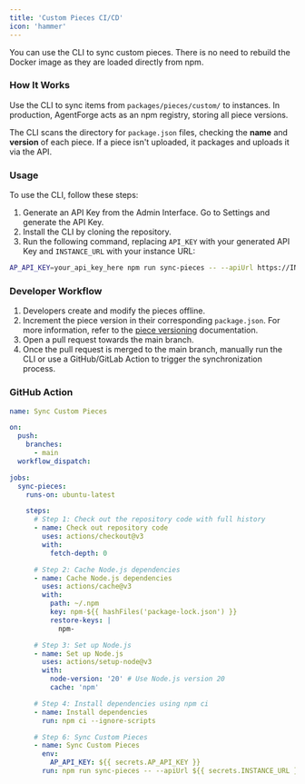 ```yaml
---
title: 'Custom Pieces CI/CD'
icon: 'hammer'
---
```


You can use the CLI to sync custom pieces. There is no need to rebuild the Docker image as they are loaded directly from npm.

### How It Works

Use the CLI to sync items from `packages/pieces/custom/` to instances. In production, AgentForge acts as an npm registry, storing all piece versions.

The CLI scans the directory for `package.json` files, checking the **name** and **version** of each piece. If a piece isn't uploaded, it packages and uploads it via the API.

### Usage

To use the CLI, follow these steps:

1. Generate an API Key from the Admin Interface. Go to Settings and generate the API Key.
2. Install the CLI by cloning the repository.
3. Run the following command, replacing `API_KEY` with your generated API Key and `INSTANCE_URL` with your instance URL:


```bash
AP_API_KEY=your_api_key_here npm run sync-pieces -- --apiUrl https://INSTANCE_URL/api
```

### Developer Workflow

1. Developers create and modify the pieces offline.
2. Increment the piece version in their corresponding `package.json`. For more information, refer to the [piece versioning](../../developers/piece-reference/piece-versioning) documentation.
3. Open a pull request towards the main branch.
4. Once the pull request is merged to the main branch, manually run the CLI or use a GitHub/GitLab Action to trigger the synchronization process.

### GitHub Action

```yaml
name: Sync Custom Pieces

on:
  push:
    branches:
      - main
  workflow_dispatch:

jobs:
  sync-pieces:
    runs-on: ubuntu-latest

    steps:
      # Step 1: Check out the repository code with full history
      - name: Check out repository code
        uses: actions/checkout@v3
        with:
          fetch-depth: 0

      # Step 2: Cache Node.js dependencies
      - name: Cache Node.js dependencies
        uses: actions/cache@v3
        with:
          path: ~/.npm
          key: npm-${{ hashFiles('package-lock.json') }}
          restore-keys: |
            npm-

      # Step 3: Set up Node.js
      - name: Set up Node.js
        uses: actions/setup-node@v3
        with:
          node-version: '20' # Use Node.js version 20
          cache: 'npm'

      # Step 4: Install dependencies using npm ci
      - name: Install dependencies
        run: npm ci --ignore-scripts

      # Step 6: Sync Custom Pieces
      - name: Sync Custom Pieces
        env:
          AP_API_KEY: ${{ secrets.AP_API_KEY }}
        run: npm run sync-pieces -- --apiUrl ${{ secrets.INSTANCE_URL }}/api

```
